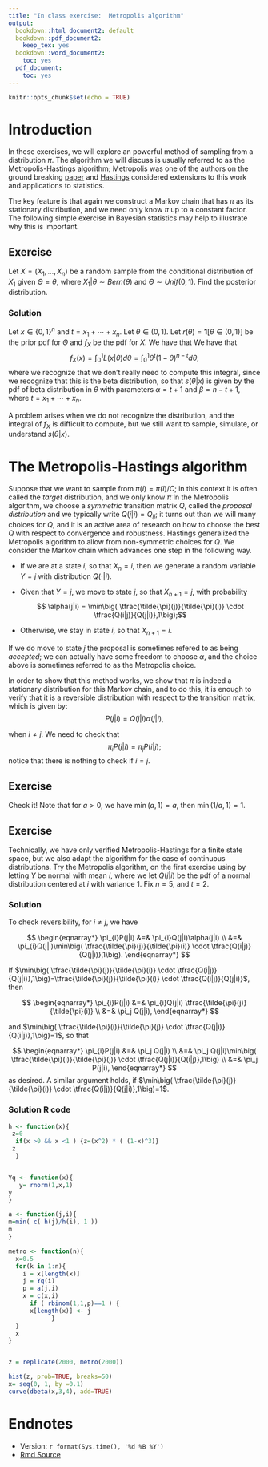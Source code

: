 ```yaml
---
title: "In class exercise:  Metropolis algorithm"
output:
  bookdown::html_document2: default
  bookdown::pdf_document2:
    keep_tex: yes
  bookdown::word_document2:
    toc: yes
  pdf_document:
    toc: yes
---
```



```r
knitr::opts_chunk$set(echo = TRUE)
```

#  Introduction

In these exercises, we will explore an powerful method of sampling from a distribution $\pi$.  The algorithm we will discuss is usually referred to as the Metropolis-Hastings algorithm; Metropolis was one of the authors on the ground breaking [paper](https://en.wikipedia.org/wiki/Equation_of_State_Calculations_by_Fast_Computing_Machines) and [Hastings](https://academic.oup.com/biomet/article-abstract/107/1/1/5686745?redirectedFrom=fulltext) considered extensions to this work and applications to statistics. 

The key feature is that again we construct a Markov chain that has $\pi$ as its stationary distribution, and we need only know $\pi$ up to a constant factor.  The following simple exercise in Bayesian statistics may help to illustrate why this is important. 

## Exercise

Let $X=(X_1, \ldots, X_n)$ be a random sample from the conditional distribution of $X_1$ given $\Theta = \theta$, where 
	$X_1|\theta \sim Bern(\theta)$ and $\Theta \sim Unif(0,1)$.  Find the posterior distribution.	


### Solution
Let $x \in \{0,1\}^n$ and $t= x_1 + \cdots +x_n$. Let $\theta \in (0,1)$.  Let 
$r(\theta) = \mathbf{1}[\theta \in (0,1)]$ be the prior pdf for $\Theta$ and $f_X$ be the pdf for $X$.      We have that
\begin{eqnarray*}  
s(\theta|x) &=&  \frac{L(x|\theta)r(\theta)}{ f_X(x)} \\
&=&  \frac{\theta^t (1-\theta)^{n-t}}{f_X(x)}.
\end{eqnarray*}
We have that 
$$f_X(x) = \int_0 ^1 L(x|\theta) d\theta = \int_0 ^1 \theta^t(1-\theta)^{n-t}d \theta,$$
where we recognize that we don't really need to compute this integral, since we recognize that this is the beta distribution, so that $s(\theta|x)$ is given by the pdf of beta distribution in $\theta$
 with parameters $\alpha = t+1$ and $\beta = n-t+1$, where $t= x_1 + \cdots + x_n$.


A problem arises when we do not recognize the distribution, and the integral of $f_X$ is difficult to compute, but we still want to sample, simulate, or understand  $s(\theta|x)$.

# The Metropolis-Hastings algorithm

Suppose that we want to sample from $\pi(i) = \tilde{\pi}(i)/C$; in this context it is often called the *target* distribution, and we only know $\tilde{\pi}$    In the Metropolis algorithm,  we choose a *symmetric* transition matrix $Q$, called the *proposal distribution* and we typically write $Q(j|i) = Q_{ij}$; it turns out than we will many choices for $Q$, and it is an active area of research on how to choose the best $Q$ with respect to convergence and robustness.  Hastings generalized the Metropolis algorithm to allow from non-symmetric choices for $Q$.    We consider the Markov chain which advances one step in the following way.  

* If we are at a state $i$, so that $X_n=i$, then we generate a random variable $Y=j$ with distribution $Q(\cdot|i)$.  

* Given that $Y=j$, we move to state $j$, so that $X_{n+1} = j$,  with probability
$$ \alpha(j|i) = \min\big( \tfrac{\tilde{\pi}(j)}{\tilde{\pi}(i)} \cdot \tfrac{Q(i|j)}{Q(j|i)},1\big);$$

*  Otherwise, we stay in state $i$, so that $X_{n+1} = i$.

If we do move to state $j$ the proposal is sometimes refered to as being *accepted*; we can actually have some freedom to choose $\alpha$, and the choice above is sometimes referred to as the Metropolis choice.  

In order to show that this method works, we show that $\pi$ is indeed a stationary distribution for this Markov chain, and to do this, it is enough to verify that it is a reversible distribution with respect to the transition matrix, which is given by:
$$ P(j|i) = Q(j|i)\alpha(j|i),$$

when $i \not = j$.  We need to check that
$$ \pi_{i}P(j|i) = \pi_{j} P(i|j);$$
notice that there is nothing to check if $i = j$.  

## Exercise

Check it!  Note that for $a >0,$ we have $\min(a,1) =a$, then  $\min(1/a, 1) =1$.

##  Exercise

Technically, we have only verified Metropolis-Hastings for a finite state space,  but we also adapt the algorithm for the case of continuous distributions.    Try the Metropolis algorithm, on the first exercise using by letting $Y$ be normal with mean $i$, where we let $Q(j|i)$ be the pdf of a normal distribution centered at $i$ with variance $1$.  Fix $n=5$, and $t=2$.     

### Solution

To check reversibility, for $i \not = j$, we have

$$
\begin{eqnarray*}
\pi_{i}P(j|i) &=& \pi_{i}Q(j|i)\alpha(j|i)  \\
&=&      \pi_{i}Q(j|i)\min\big( \tfrac{\tilde{\pi}(j)}{\tilde{\pi}(i)} \cdot \tfrac{Q(i|j)}{Q(j|i)},1\big).
\end{eqnarray*}
$$

If  $\min\big( \tfrac{\tilde{\pi}(j)}{\tilde{\pi}(i)} \cdot \tfrac{Q(i|j)}{Q(j|i)},1\big)=\tfrac{\tilde{\pi}(j)}{\tilde{\pi}(i)} \cdot \tfrac{Q(i|j)}{Q(j|i)}$, then 

$$
\begin{eqnarray*}
\pi_{i}P(j|i) &=&  \pi_{i}Q(j|i)  \tfrac{\tilde{\pi}(j)}{\tilde{\pi}(i)} \\
&=&  \pi_j Q(j|i),
\end{eqnarray*}
$$

and $\min\big( \tfrac{\tilde{\pi}(i)}{\tilde{\pi}(j)} \cdot \tfrac{Q(j|i)}{Q(i|j)},1\big)=1$, so that 

$$
\begin{eqnarray*}
\pi_{i}P(j|i) &=&   \pi_j Q(j|i) \\ 
&=&    \pi_j Q(j|i)\min\big( \tfrac{\tilde{\pi}(i)}{\tilde{\pi}(j)} \cdot \tfrac{Q(j|i)}{Q(i|j)},1\big) \\
&=&  \pi_j P(j|i),
\end{eqnarray*}
$$
as desired.  A similar argument holds, if $\min\big( \tfrac{\tilde{\pi}(j)}{\tilde{\pi}(i)} \cdot \tfrac{Q(i|j)}{Q(j|i)},1\big)=1$.

### Solution R code


```r
h <- function(x){
 z=0
  if(x >0 && x <1 ) {z=(x^2) * ( (1-x)^3)}
 z
  }


Yq <- function(x){
   y= rnorm(1,x,1)
y
}

a <- function(j,i){
m=min( c( h(j)/h(i), 1 ))  
m
}

metro <- function(n){
  x=0.5
  for(k in 1:n){
    i = x[length(x)]
    j = Yq(i)
    p = a(j,i)
    x = c(x,i)
      if ( rbinom(1,1,p)==1 ) {
      x[length(x)] <- j
            }
  }
  x
}


z = replicate(2000, metro(2000))

hist(z, prob=TRUE, breaks=50)
x= seq(0, 1, by =0.1)
curve(dbeta(x,3,4), add=TRUE)
```

#  Endnotes

* Version: `r format(Sys.time(), '%d %B %Y')`
* [Rmd Source](https://tsoo-math.github.io/ucl2/class4-sol.Rmd)
<br>
<br>
<br>
